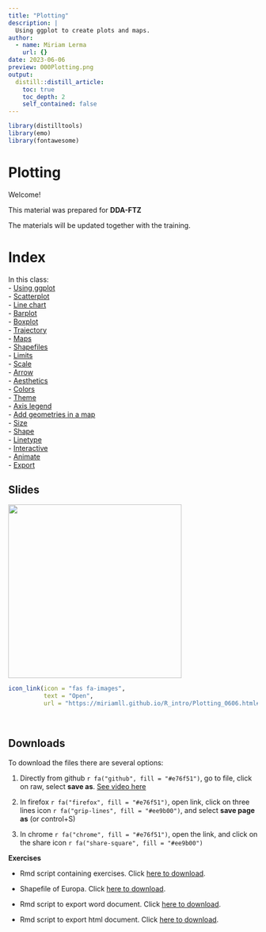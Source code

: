```yaml
---
title: "Plotting"
description: |
  Using ggplot to create plots and maps.
author:
  - name: Miriam Lerma
    url: {}
date: 2023-06-06
preview: 000Plotting.png
output:
  distill::distill_article:
    toc: true
    toc_depth: 2
    self_contained: false
---
```


```r
library(distilltools)
library(emo)
library(fontawesome)
```

# Plotting

Welcome!

This material was prepared for **DDA-FTZ**

The materials will be updated together with the training.

# Index

In this class:<br>
- [Using ggplot](https://miriamll.github.io/R_intro/Plotting_0606.html#11)<br>
- [Scatterplot](https://miriamll.github.io/R_intro/Plotting_0606.html#27)<br>
- [Line chart](https://miriamll.github.io/R_intro/Plotting_0606.html#28)<br>
- [Barplot](https://miriamll.github.io/R_intro/Plotting_0606.html#29)<br>
- [Boxplot](https://miriamll.github.io/R_intro/Plotting_0606.html#31)<br>
- [Trajectory](https://miriamll.github.io/R_intro/Plotting_0606.html#33)<br>
- [Maps](https://miriamll.github.io/R_intro/Plotting_0606.html#36)<br>
- [Shapefiles](https://miriamll.github.io/R_intro/Plotting_0606.html#42)<br>
- [Limits](https://miriamll.github.io/R_intro/Plotting_0606.html#46)<br>
- [Scale](https://miriamll.github.io/R_intro/Plotting_0606.html#47)<br>
- [Arrow](https://miriamll.github.io/R_intro/Plotting_0606.html#48)<br>
- [Aesthetics](https://miriamll.github.io/R_intro/Plotting_0606.html#55)<br>
- [Colors](https://miriamll.github.io/R_intro/Plotting_0606.html#58)<br>
- [Theme](https://miriamll.github.io/R_intro/Plotting_0606.html#63)<br>
- [Axis legend](https://miriamll.github.io/R_intro/Plotting_0606.html#68)<br>
- [Add geometries in a map](https://miriamll.github.io/R_intro/Plotting_0606.html#72)<br>
- [Size](https://miriamll.github.io/R_intro/Plotting_0606.html#80)<br>
- [Shape](https://miriamll.github.io/R_intro/Plotting_0606.html#81)<br>
- [Linetype](https://miriamll.github.io/R_intro/Plotting_0606.html#83)<br>
- [Interactive](https://miriamll.github.io/R_intro/Plotting_0606.html#86)<br>
- [Animate](https://miriamll.github.io/R_intro/Plotting_0606.html#88)<br>
- [Export](https://miriamll.github.io/R_intro/Plotting_0606.html#89)<br>

## Slides
<html>
<body>
   <left>
      <a href="https://miriamll.github.io/R_intro/Plotting_0606.html#1"><img src="https://github.com/MiriamLL/miriamlerma_/blob/main/_posts/2023-06-06-plotting/000Plotting.png?raw=true" style="width:350px"></a>
   </left>
</body>
</html>


```r
icon_link(icon = "fas fa-images",
          text = "Open",
          url = "https://miriamll.github.io/R_intro/Plotting_0606.html#1")
```



<br>

## Downloads

To download the files there are several options:  

1. Directly from github `r fa("github", fill = "#e76f51")`, go to file, click on raw, select **save as**. [See video here](https://www.gitkraken.com/learn/git/github-download#how-to-download-a-csv-from-github)

2. In firefox `r fa("firefox", fill = "#e76f51")`, open link, click on three lines icon `r fa("grip-lines", fill = "#ee9b00")`, and select **save page as** (or control+S)

3. In chrome `r fa("chrome", fill = "#e76f51")`, open the link, and click on the share icon `r fa("share-square", fill = "#ee9b00")`

**Exercises**

- Rmd script containing exercises. Click [here to download](https://github.com/MiriamLL/R_intro/blob/master/03ExercisesPlotting.Rmd).

- Shapefile of Europa. Click [here to download](https://github.com/MiriamLL/R_intro/blob/master/Downloads/Europe.shp).

- Rmd script to export word document. Click [here to download](https://github.com/MiriamLL/R_intro/blob/master/04PlotWord.Rmd).

- Rmd script to export html document. Click [here to download](https://github.com/MiriamLL/R_intro/blob/master/05PlotInteractive.Rmd).

